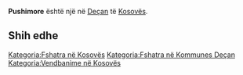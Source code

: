 {{Fshat në 
 | Emri                = Pushimore
 | EmriAlt                = 
 | NAME_SHORT_FORM=      
 | NAME_GENERIC=      
 | NAME_SORT_NAME_RO=      PUSHIMORE
 | FULL_NAME_RO = Pushimore
 | FULL_NAME_ND_RO=Pushimore
 | SORT_NAME_RG=PUSHIMORE
 | FULL_NAME_RG=Pushimore
 | FULL_NAME_ND_RG=Pushimore
 | SRP_NAME_SHORT_FORM=      
 | SRP_NAME_GENERIC=      
 | SRP_NAME_SORT_NAME_RO=      
 | SRP_FULL_NAME_RO = 
 | SRP_FULL_NAME_ND_RO=
 | SRP_SORT_NAME_RG=
 | SRP_FULL_NAME_RG=
 | SRP_FULL_NAME_ND_RG=
 | Emri (Rasa dhanore) = 
 | Figura              = 
 | Shteti              = Kosovo
 | Komuna              = Deçan
 | Kodi postar         = 
 | Sipërfaqja          = 

 | Popullsia           = 

 | Regj. i popullsisë  = 
 | Dend. e popullsisë  = 
 | Faqja zyrtare       = 
 <!--- Koordinatat ----> 
 | Gjerësia            = 42.544722
 | Gjatësia            = 20.2675
 | Lartësia            = 
}}
'''Pushimore''' është një [[]] në [[Deçan]] të [[Kosovës]].

<!-- == Gjeografia == -->
<!-- == Historia == -->
<!-- == Demografia == -->
== Shih edhe ==
{{Komuna Deçan}}
{{Kosovo-Administrata-Cung}}

[[Kategoria:Fshatra në Kosovës]]
[[Kategoria:Fshatra në Kommunes Deçan]]
[[Kategoria:Vendbanime në Kosovës]]